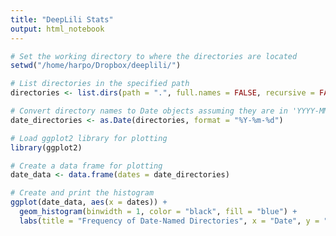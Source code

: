 ```yaml
---
title: "DeepLili Stats"
output: html_notebook
---
```




```r
# Set the working directory to where the directories are located
setwd("/home/harpo/Dropbox/deeplili/")

# List directories in the specified path
directories <- list.dirs(path = ".", full.names = FALSE, recursive = FALSE)

# Convert directory names to Date objects assuming they are in 'YYYY-MM-DD' format
date_directories <- as.Date(directories, format = "%Y-%m-%d")

# Load ggplot2 library for plotting
library(ggplot2)

# Create a data frame for plotting
date_data <- data.frame(dates = date_directories)

# Create and print the histogram
ggplot(date_data, aes(x = dates)) +
  geom_histogram(binwidth = 1, color = "black", fill = "blue") +
  labs(title = "Frequency of Date-Named Directories", x = "Date", y = "Frequency")

```

